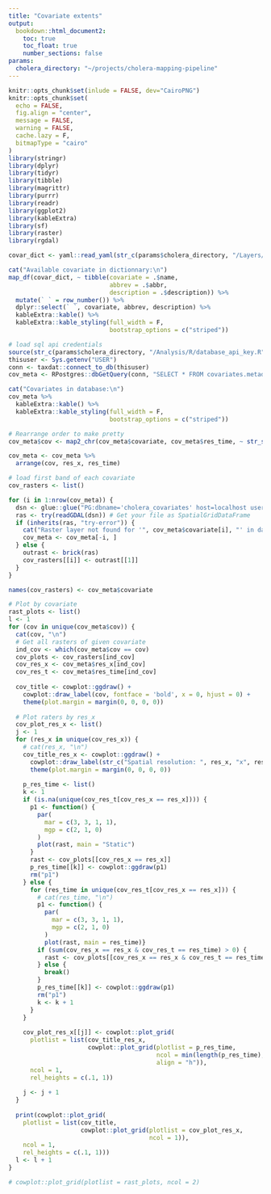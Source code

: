 ```yaml
---
title: "Covariate extents"
output: 
  bookdown::html_document2:
    toc: true
    toc_float: true
    number_sections: false
params:
  cholera_directory: "~/projects/cholera-mapping-pipeline"
---
```

```r
knitr::opts_chunk$set(inlude = FALSE, dev="CairoPNG")
knitr::opts_chunk$set(
  echo = FALSE,
  fig.align = "center",
  message = FALSE,
  warning = FALSE,
  cache.lazy = F,
  bitmapType = "cairo"
)
library(stringr)
library(dplyr)
library(tidyr)
library(tibble)
library(magrittr)
library(purrr)
library(readr)
library(ggplot2)
library(kableExtra)
library(sf)
library(raster)
library(rgdal)
```
```r
covar_dict <- yaml::read_yaml(str_c(params$cholera_directory, "/Layers/covariate_dictionary.yml"))

cat("Available covariate in dictionnary:\n")
map_df(covar_dict, ~ tibble(covariate = .$name, 
                            abbrev = .$abbr,
                            description = .$description)) %>% 
  mutate(` ` = row_number()) %>% 
  dplyr::select(` `, covariate, abbrev, description) %>% 
  kableExtra::kable() %>% 
  kableExtra::kable_styling(full_width = F,
                            bootstrap_options = c("striped"))
```

```r
# load sql api credentials
source(str_c(params$cholera_directory, "/Analysis/R/database_api_key.R"))
thisuser <- Sys.getenv("USER")
conn <- taxdat::connect_to_db(thisuser)
cov_meta <- RPostgres::dbGetQuery(conn, "SELECT * FROM covariates.metadata;")

cat("Covariates in database:\n")
cov_meta %>% 
  kableExtra::kable() %>% 
  kableExtra::kable_styling(full_width = F,
                            bootstrap_options = c("striped"))
```

```r
# Rearrange order to make pretty
cov_meta$cov <- map2_chr(cov_meta$covariate, cov_meta$res_time, ~ str_split(.x, ifelse(is.na(.y), "__", str_c("_", str_replace(.y, " ", "_"))))[[1]][1])

cov_meta <- cov_meta %>% 
  arrange(cov, res_x, res_time)

# load first band of each covariate
cov_rasters <- list()

for (i in 1:nrow(cov_meta)) {
  dsn <- glue::glue("PG:dbname='cholera_covariates' host=localhost user='{thisuser}' port=5432 schema='covariates' table='{cov_meta$covariate[i]}' mode=2")
  ras <- try(readGDAL(dsn)) # Get your file as SpatialGridDataFrame
  if (inherits(ras, "try-error")) {
    cat("Raster layer not found for '", cov_meta$covariate[i], "' in database")
    cov_meta <- cov_meta[-i, ]
  } else {
    outrast <- brick(ras)
    cov_rasters[[i]] <- outrast[[1]]
  }
}

names(cov_rasters) <- cov_meta$covariate

# Plot by covariate
rast_plots <- list()
l <- 1
for (cov in unique(cov_meta$cov)) {
  cat(cov, "\n")
  # Get all rasters of given covariate
  ind_cov <- which(cov_meta$cov == cov)
  cov_plots <- cov_rasters[ind_cov]
  cov_res_x <- cov_meta$res_x[ind_cov]
  cov_res_t <- cov_meta$res_time[ind_cov]
  
  cov_title <- cowplot::ggdraw() + 
    cowplot::draw_label(cov, fontface = 'bold', x = 0, hjust = 0) +
    theme(plot.margin = margin(0, 0, 0, 0))
  
  # Plot raters by res_x
  cov_plot_res_x <- list()
  j <- 1
  for (res_x in unique(cov_res_x)) {
    # cat(res_x, "\n")
    cov_title_res_x <- cowplot::ggdraw() + 
      cowplot::draw_label(str_c("Spatial resolution: ", res_x, "x", res_x, " km"), x = 0, hjust = 0) +
      theme(plot.margin = margin(0, 0, 0, 0))
    
    p_res_time <- list()
    k <- 1
    if (is.na(unique(cov_res_t[cov_res_x == res_x]))) {
      p1 <- function() {
        par(
          mar = c(3, 3, 1, 1),
          mgp = c(2, 1, 0)
        )
        plot(rast, main = "Static")
      }
      rast <- cov_plots[[cov_res_x == res_x]]
      p_res_time[[k]] <- cowplot::ggdraw(p1) 
      rm("p1")
    } else {
      for (res_time in unique(cov_res_t[cov_res_x == res_x])) {
        # cat(res_time, "\n")
        p1 <- function() {
          par(
            mar = c(3, 3, 1, 1),
            mgp = c(2, 1, 0)
          )
          plot(rast, main = res_time)}
        if (sum(cov_res_x == res_x & cov_res_t == res_time) > 0) {
          rast <- cov_plots[[cov_res_x == res_x & cov_res_t == res_time]]
        } else {
          break()
        }
        p_res_time[[k]] <- cowplot::ggdraw(p1) 
        rm("p1")
        k <- k + 1
      }
    }
    
    cov_plot_res_x[[j]] <- cowplot::plot_grid(
      plotlist = list(cov_title_res_x, 
                      cowplot::plot_grid(plotlist = p_res_time, 
                                         ncol = min(length(p_res_time), 3), 
                                         align = "h")),
      ncol = 1,
      rel_heights = c(.1, 1))
    
    j <- j + 1
  }
  
  print(cowplot::plot_grid(
    plotlist = list(cov_title,
                    cowplot::plot_grid(plotlist = cov_plot_res_x,
                                       ncol = 1)),
    ncol = 1,
    rel_heights = c(.1, 1)))
  l <- l + 1
}

# cowplot::plot_grid(plotlist = rast_plots, ncol = 2)

```


